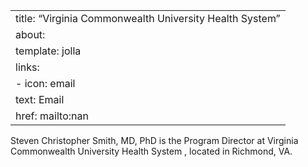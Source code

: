 
---
title: "Virginia Commonwealth University Health System "
about:
  template: jolla
  links:
    - icon: email
      text: Email
      href: mailto:nan
---

Steven Christopher Smith, MD, PhD is the Program Director at Virginia Commonwealth University Health System , located in Richmond, VA. 
